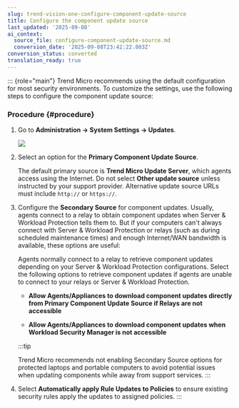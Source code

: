 ```yaml
---
slug: trend-vision-one-configure-component-update-source
title: Configure the component update source
last_updated: '2025-09-08'
ai_context:
  source_file: configure-component-update-source.md
  conversion_date: '2025-09-08T23:42:22.803Z'
conversion_status: converted
translation_ready: true
---
```


::: {role="main"}
Trend Micro recommends using the default configuration for most security environments. To customize the settings, use the following steps to configure the component update source:

### Procedure {#procedure}

1.  Go to **Administration → System Settings → Updates**.

    ![](/images/SystemSettingsUpdates=1726681c-e0c6-4979-b323-17f4beff3ae0.webp)

2.  Select an option for the **Primary Component Update Source**.

    The default primary source is **Trend Micro Update Server**, which agents access using the Internet. Do not select **Other update source** unless instructed by your support provider. Alternative update source URLs must include `http://` or `https://`.

3.  Configure the **Secondary Source** for component updates. Usually, agents connect to a relay to obtain component updates when Server & Workload Protection tells them to. But if your computers can't always connect with Server & Workload Protection or relays (such as during scheduled maintenance times) and enough Internet/WAN bandwidth is available, these options are useful:

    Agents normally connect to a relay to retrieve component updates depending on your Server & Workload Protection configurations. Select the following options to retrieve component updates if agents are unable to connect to your relays or Server & Workload Protection.

    - **Allow Agents/Appliances to download component updates directly from Primary Component Update Source if Relays are not accessible**

    - **Allow Agents/Appliances to download component updates when Workload Security Manager is not accessible**

    :::tip

    Trend Micro recommends not enabling Secondary Source options for protected laptops and portable computers to avoid potential issues when updating components while away from support services.
    :::

4.  Select **Automatically apply Rule Updates to Policies** to ensure existing security rules apply the updates to assigned policies.
:::
